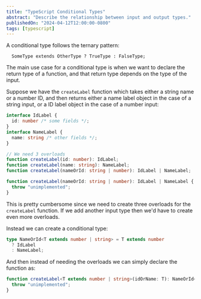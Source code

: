 ```yaml
---
title: "TypeScript Conditional Types"
abstract: "Describe the relationship between input and output types."
publishedOn: "2024-04-12T12:00:00-0800"
tags: [typescript]
---
```


A conditional type follows the ternary pattern:

```
  SomeType extends OtherType ? TrueType : FalseType;
```

The main use case for a conditional type is when we want to declare the return type of a function, and that return type depends on the type of the input.

Suppose we have the `createLabel` function which takes either a string name or a number ID, and then returns either a name label object in the case of a string input, or a ID label object in the case of a number input:

```ts
interface IdLabel {
  id: number /* some fields */;
}
interface NameLabel {
  name: string /* other fields */;
}

// We need 3 overloads
function createLabel(id: number): IdLabel;
function createLabel(name: string): NameLabel;
function createLabel(nameOrId: string | number): IdLabel | NameLabel;

function createLabel(nameOrId: string | number): IdLabel | NameLabel {
  throw "unimplemented";
}
```

This is pretty cumbersome since we need to create three overloads for the `createLabel` function. If we add another input type then we'd have to create even more overloads.

Instead we can create a conditional type:

```ts
type NameOrId<T extends number | string> = T extends number
  ? IdLabel
  : NameLabel;
```

And then instead of needing the overloads we can simply declare the function as:

```ts
function createLabel<T extends number | string>(idOrName: T): NameOrId<T> {
  throw "unimplemented";
}
```
